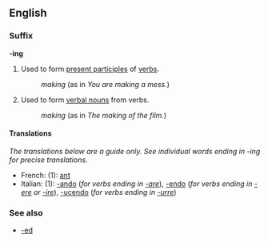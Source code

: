 ==English==
===Suffix===
'''-ing'''

#Used to form [[present participle]]s of [[verb]]s.
#:''making'' (as in ''You are making a mess.'')
#Used to form [[verbal noun]]s from verbs.
#:''making'' (as in ''The making of the film.'')

====Translations====
''The translations below are a guide only.  See individual words ending in -ing for precise translations.''

*French: (1): [[-ant#French|ant]]
*Italian: (1): [[-ando]] (''for verbs ending in [[-are]]''), [[-endo]] (''for verbs ending in [[-ere]] or [[-ire]]''), [[-ucendo]] (''for verbs ending in [[-urre]]'')

===See also===
*[[-ed]]